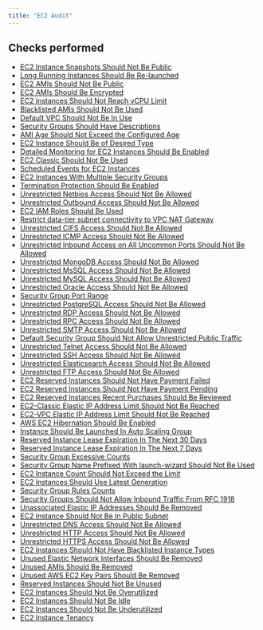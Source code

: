 ```yaml
---
title: "EC2 Audit"
---
```


## Checks performed

- [EC2 Instance Snapshots Should Not Be Public](ec2monitoring/ebs_snapshots_not_public)
- [Long Running Instances Should Be Re-launched](ec2monitoring/ec2_older_than_x_days)
- [EC2 AMIs Should Not Be Public](ec2monitoring/ec2_ami_non_public)
- [EC2 AMIs Should Be Encrypted](ec2monitoring/ami_is_encrypted)
- [EC2 Instances Should Not Reach vCPU Limit](ec2monitoring/ec2_limit_vcpu_check)
- [Blacklisted AMIs Should Not Be Used](ec2monitoring/no_blacklisted_ami)
- [Default VPC Should Not Be In Use](ec2monitoring/no_default_vpc_inuse)
- [Security Groups Should Have Descriptions](ec2monitoring/sg_has_description)
- [AMI Age Should Not Exceed the Configured Age](ec2monitoring/age_of_ami)
- [EC2 Instance Should Be of Desired Type](ec2monitoring/ec2_desired_instance_type)
- [Detailed Monitoring for EC2 Instances Should Be Enabled](ec2monitoring/ec2_detailed_monitoring)
- [EC2 Classic Should Not Be Used](ec2monitoring/no_ec2_classic)
- [Scheduled Events for EC2 Instances](ec2monitoring/ec2_for_retirement)
- [EC2 Instances With Multiple Security Groups](ec2monitoring/ec2_has_large_sg_groups)
- [Termination Protection Should Be Enabled](ec2monitoring/ec2_termination_protection)
- [Unrestricted Netbios Access Should Not Be Allowed](ec2monitoring/unrestricted_netbios_access)
- [Unrestricted Outbound Access Should Not Be Allowed](ec2monitoring/unrestricted_outbound_access)
- [EC2 IAM Roles Should Be Used](ec2monitoring/ec2_iam_roles)
- [Restrict data-tier subnet connectivity to VPC NAT Gateway](ec2monitoring/dt_subnet)
- [Unrestricted CIFS Access Should Not Be Allowed](ec2monitoring/unrestricted_cifs_access)
- [Unrestricted ICMP Access Should Not Be Allowed](ec2monitoring/unrestricted_icmp_access)
- [Unrestricted Inbound Access on All Uncommon Ports Should Not Be Allowed](ec2monitoring/unrestricted_inbound_access)
- [Unrestricted MongoDB Access Should Not Be Allowed](ec2monitoring/unrestricted_mongodb_access)
- [Unrestricted MsSQL Access Should Not Be Allowed](ec2monitoring/unrestricted_mssql_access)
- [Unrestricted MySQL Access Should Not Be Allowed](ec2monitoring/unrestricted_mysql_access)
- [Unrestricted Oracle Access Should Not Be Allowed](ec2monitoring/unrestricted_oracle_access)
- [Security Group Port Range](ec2monitoring/security_group_port_range)
- [Unrestricted PostgreSQL Access Should Not Be Allowed](ec2monitoring/unrestricted_postgresql_access)
- [Unrestricted RDP Access Should Not Be Allowed](ec2monitoring/unrestricted_rdp_access)
- [Unrestricted RPC Access Should Not Be Allowed](ec2monitoring/unrestricted_rpc_access)
- [Unrestricted SMTP Access Should Not Be Allowed](ec2monitoring/unrestricted_smtp_access)
- [Default Security Group Should Not Allow Unrestricted Public Traffic](ec2monitoring/default_security_group_unrestricted)
- [Unrestricted Telnet Access Should Not Be Allowed](ec2monitoring/unrestricted_telnet_access)
- [Unrestricted SSH Access Should Not Be Allowed](ec2monitoring/unrestricted_ssh_access)
- [Unrestricted Elasticsearch Access Should Not Be Allowed](ec2monitoring/unrestricted_elasticsearch_access)
- [Unrestricted FTP Access Should Not Be Allowed](ec2monitoring/unrestricted_ftp_access)
- [EC2 Reserved Instances Should Not Have Payment Failed](ec2monitoring/reserved_instance_payment_failed)
- [EC2 Reserved Instances Should Not Have Payment Pending](ec2monitoring/reserved_instance_payment_pending)
- [EC2 Reserved Instances Recent Purchases Should Be Reviewed](ec2monitoring/reserved_instance_recent_purchase)
- [EC2-Classic Elastic IP Address Limit Should Not Be Reached](ec2monitoring/ec2_classic_elastic_ip_address_limit)
- [EC2-VPC Elastic IP Address Limit Should Not Be Reached](ec2monitoring/ec2_vpc_elastic_ip_address_limit)
- [AWS EC2 Hibernation Should Be Enabled](ec2monitoring/ec2_hibernation)
- [Instance Should Be Launched In Auto Scaling Group](ec2monitoring/instance_in_auto_scaling_group)
- [Reserved Instance Lease Expiration In The Next 30 Days](ec2monitoring/reserved_instance_lease_expiry_30_days)
- [Reserved Instance Lease Expiration In The Next 7 Days](ec2monitoring/reserved_instance_lease_expiry_7_days)
- [Security Group Excessive Counts](ec2monitoring/security_group_counts)
- [Security Group Name Prefixed With launch-wizard Should Not Be Used](ec2monitoring/security_group_name_prefixed_launch_wizard)
- [EC2 Instance Count Should Not Exceed the Limit](ec2monitoring/ec2_instance_counts)
- [EC2 Instances Should Use Latest Generation](ec2monitoring/ec2_instance_generation)
- [Security Group Rules Counts](ec2monitoring/security_group_rules_counts)
- [Security Groups Should Not Allow Inbound Traffic From RFC 1918](ec2monitoring/security_group_rfc)
- [Unassociated Elastic IP Addresses Should Be Removed](ec2monitoring/unassociated_elastic_ip_addresses)
- [EC2 Instance Should Not Be In Public Subnet](ec2monitoring/ec2_not_in_public_subnet)
- [Unrestricted DNS Access Should Not Be Allowed](ec2monitoring/unrestricted_dns_access)
- [Unrestricted HTTP Access Should Not Be Allowed](ec2monitoring/unrestricted_http_access)
- [Unrestricted HTTPS Access Should Not Be Allowed](ec2monitoring/unrestricted_https_access)
- [EC2 Instances Should Not Have Blacklisted Instance Types](ec2monitoring/no_blacklisted_instance_types)
- [Unused Elastic Network Interfaces Should Be Removed](ec2monitoring/unused_elastic_network_interfaces)
- [Unused AMIs Should Be Removed](ec2monitoring/unused_ami)
- [Unused AWS EC2 Key Pairs Should Be Removed](ec2monitoring/unused_key_pairs)
- [Reserved Instances Should Not Be Unused](ec2monitoring/unused_reserved_instances)
- [EC2 Instances Should Not Be Overutilized](ec2monitoring/overutilized_ec2_instance)
- [EC2 Instances Should Not Be Idle](ec2monitoring/idle_ec2_instance)
- [EC2 Instances Should Not Be Underutilized](ec2monitoring/underutilized_ec2_instance)
- [EC2 Instance Tenancy](ec2monitoring/ec2_instance_tenancy)
